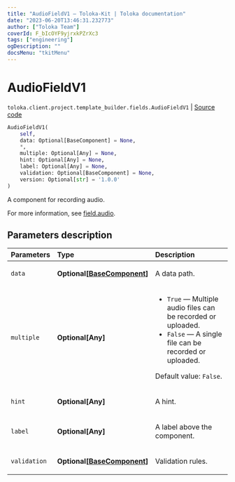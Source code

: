 ```yaml
---
title: "AudioFieldV1 — Toloka-Kit | Toloka documentation"
date: "2023-06-20T13:46:31.232773"
author: ["Toloka Team"]
coverId: F_bIcOYF9yjrxkPZrXc3
tags: ["engineering"]
ogDescription: ""
docsMenu: "tkitMenu"
---
```


# AudioFieldV1

`toloka.client.project.template_builder.fields.AudioFieldV1` | [Source code](https://github.com/Toloka/toloka-kit/blob/v1.2.0/src/client/project/template_builder/fields.py#L74)

```python
AudioFieldV1(
    self,
    data: Optional[BaseComponent] = None,
    *,
    multiple: Optional[Any] = None,
    hint: Optional[Any] = None,
    label: Optional[Any] = None,
    validation: Optional[BaseComponent] = None,
    version: Optional[str] = '1.0.0'
)
```

A component for recording audio.

For more information, see [field.audio](/docs/template-builder/reference/field.audio).

## Parameters description

| Parameters | Type | Description |
| :----------| :----| :-----------|
`data`|**Optional\[[BaseComponent](/docs/toloka-kit/reference/toloka.client.project.template_builder.base.BaseComponent)\]**|<p>A data path.</p>
`multiple`|**Optional\[Any\]**|<ul> <li>`True` — Multiple audio files can be recorded or uploaded.</li> <li>`False` — A single file can be recorded or uploaded.</li> </ul> <p>Default value: `False`.</p>
`hint`|**Optional\[Any\]**|<p>A hint.</p>
`label`|**Optional\[Any\]**|<p>A label above the component.</p>
`validation`|**Optional\[[BaseComponent](/docs/toloka-kit/reference/toloka.client.project.template_builder.base.BaseComponent)\]**|<p>Validation rules.</p>